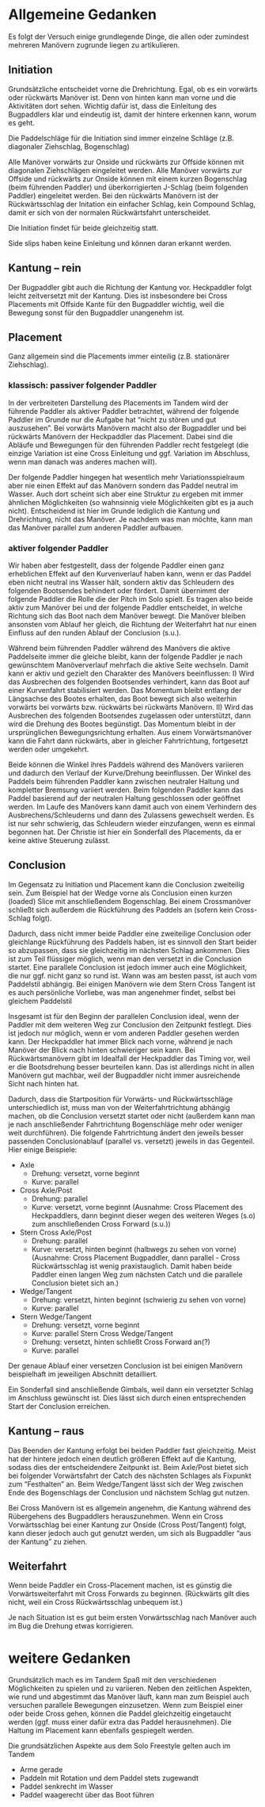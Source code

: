 # Allgemeine Gedanken {.unnumbered}

Es folgt der Versuch einige grundlegende Dinge, die allen oder zumindest mehreren Manövern zugrunde liegen zu artikulieren.

## Initiation

Grundsätzliche entscheidet vorne die Drehrichtung. Egal, ob es ein vorwärts oder rückwärts Manöver ist. Denn von hinten kann man vorne und die Aktivitäten dort sehen. Wichtig dafür ist, dass die Einleitung des Bugpaddlers klar und eindeutig ist, damit der hintere erkennen kann, worum es geht.

Die Paddelschläge für die Initiation sind immer einzelne Schläge (z.B. diagonaler Ziehschlag, Bogenschlag)

Alle Manöver vorwärts zur Onside und rückwärts zur Offside können mit diagonalen Ziehschlägen eingeleitet werden.
Alle Manöver vorwärts zur Offside und rückwärts zur Onside können mit einem kurzen Bogenschlag (beim führenden Paddler) und überkorrigierten J-Schlag (beim folgenden Paddler) eingeleitet werden.  Bei den rückwärts Manövern ist der Rückwärtsschlag der Initation ein einfacher Schlag, kein Compound Schlag, damit er sich von der normalen Rückwärtsfahrt unterscheidet.

Die Initiation findet für beide gleichzeitig statt.

Side slips haben keine Einleitung und können daran erkannt werden.

<!-- - Der Bugpaddler entscheidet die Drehrichtung. -->
<!-- - Initiation findet gleichzeitig statt. -->
<!-- - Alle Manöver vorwärts zur Onside und rückwärts zur Offside können mit diagonalen Ziehschlägen eingeleitet werden. -->
<!-- - Alle Manöver vorwärts zur Offside und rückwärts zur Onside können mit einem kurzen Bogenschlag (beim führenden Paddler) und überkorrigierten J-Schlag (beim folgenden Paddler) eingeleitet werden.  -->
<!-- - wichtig, dass die Einleitung des Bugpaddlers klar ist, damit der hintere erkennen kann, worum es geht -->
<!-- - Side slips haben keine Einleitung und können daran erkannt werden. -->
<!-- - Aus Side slips kann man aber auch wunderbar direkt in Manöver übergehen. Wann in welche Richtung weggedreht wird, ist dann ein wenig Gefühlssache, die Kantung sollte in dem Fall dann aber nicht gewechselt werden, sondern nur verstärkt werden, sonst entsteht zu viel Unruhe. -->
<!-- - Die Paddelschläge für die Initiation sind immer einzelne Schläge (z.B. diagonaler Ziehschlag, Bogenschlag) -->

## Kantung -- rein

Der Bugpaddler gibt auch die Richtung der Kantung vor. Heckpaddler folgt leicht zeitversetzt mit der Kantung. Dies ist insbesondere bei Cross Placements mit Offside Kante für den Bugpaddler wichtig, weil die Bewegung sonst für den Bugpaddler unangenehm ist.


## Placement

Ganz allgemein sind die Placements immer einteilig (z.B. stationärer Ziehschlag).
<!-- - Placement = immer einteilig (z.B. stationärer Ziehschlag) -->

### klassisch: passiver folgender Paddler

In der verbreiteten Darstellung des Placements im Tandem wird der führende Paddler als aktiver Paddler betrachtet, während der folgende Paddler im Grunde nur die Aufgabe hat "nicht zu stören und gut auszusehen". Bei vorwärts Manövern macht also der Bugpaddler und bei rückwärts Manövern der Heckpaddler das Placement. Dabei sind die Abläufe und Bewegungen für den führenden Paddler recht festgelegt  (die einzige Variation ist eine Cross Einleitung und ggf. Variation im Abschluss, wenn man danach was anderes machen will). 

Der folgende Paddler hingegen hat wesentlich mehr Variationsspielraum aber nie einen Effekt auf das Manövern sondern das Paddel neutral im Wasser. Auch dort scheint sich aber eine Struktur zu ergeben mit immer ähnlichen Möglichkeiten (so wahnsinnig viele Möglichkeiten gibt es ja auch nicht). Entscheidend ist hier im Grunde lediglich die Kantung und Drehrichtung, nicht das Manöver. Je nachdem was man möchte, kann man das Manöver parallel zum anderen Paddler aufbauen.

<!-- klassisch: -->

<!-- - vorwärts: Bugpaddler macht Placement -->
<!-- - rückwärts: Heckpaddler macht Placement -->
<!-- - für den führenden Paddler sind Bewegungen festgelegt (die einzige Variation ist eine Cross Einleitung und ggf. Variation im Abschluss, wenn man danach was anderes machen will), der andere hat wesentlich mehr Variationsspielraum. Auch dort scheint sich aber eine Struktur zu ergeben mit immer ähnlichen Möglichkeiten (so wahnsinnig viele Möglichkeiten gibt es ja auch nicht). Entscheidend ist hier im Grunde lediglich die Kantung und Drehrichtung, nicht das Manöver. Je nachdem was man möchte, kann man das Manöver parallel zum anderen Paddler aufbauen. -->

### aktiver folgender Paddler

Wir haben aber festgestellt, dass der folgende Paddler einen ganz erheblichen Effekt auf den Kurvenverlauf haben kann, wenn er das Paddel eben nicht neutral ins Wasser hält, sondern aktiv das Schleudern des folgenden Bootsendes behindert oder fördert. Damit übernimmt der folgende Paddler die Rolle die der Pitch im Solo spielt. Es tragen also beide aktiv zum Manöver bei und der folgende Paddler entscheidet, in welche Richtung sich das Boot nach dem Manöver bewegt. Die Manöver bleiben ansonsten vom Ablauf her gleich, die Richtung der Weiterfahrt hat nur einen Einfluss auf den runden Ablauf der Conclusion (s.u.).

Während beim führenden Paddler während des Manövers die aktive Paddelseite immer die gleiche bleibt, kann der folgende Paddler je nach gewünschtem Manöververlauf mehrfach die aktive Seite wechseln. Damit kann er aktiv und gezielt den Charakter des Manövers beeinflussen: 
I) Wird das Ausbrechen des folgenden Bootsendes verhindert, kann das Boot auf einer Kurvenfahrt stabilisiert werden. Das Momentum bleibt entlang der Längsachse des Bootes erhalten, das Boot bewegt sich also weiterhin vorwärts bei vorwärts bzw. rückwärts bei rückwärts Manövern.
II) Wird das Ausbrechen des folgenden Bootsendes zugelassen oder unterstützt, dann wird die Drehung des Bootes begünstigt. Das Momentum bleibt in der ursprünglichen Bewegungsrichtung erhalten. Aus einem Vorwärtsmanöver kann die Fahrt dann rückwärts, aber in gleicher Fahrtrichtung, fortgesetzt werden oder umgekehrt.

Beide können die Winkel ihres Paddels während des Manövers variieren und dadurch den Verlauf der Kurve/Drehung beeinflussen.
Der Winkel des Paddels beim führenden Paddler kann zwischen neutraler Haltung und kompletter Bremsung variiert werden.
Beim folgenden Paddler kann das Paddel basierend auf der neutralen Haltung geschlossen oder geöffnet werden. Im Laufe des Manövers kann damit auch von einem Verhindern des Ausbrechens/Schleuderns und dann des Zulassens gewechselt werden. Es ist nur sehr schwierig, das Schleudern wieder einzufangen, wenn es einmal begonnen hat. Der Christie ist hier ein Sonderfall des Placements, da er keine aktive Steuerung zulässt.



<!-- Erweiterung:  -->

<!-- - Die Placements beider Paddler: -->
<!--   - führender Paddler -->
<!--     - Die aktive Paddelseite bleibt während des Placements die gleiche -->
<!--     - Der Winkel kann zwischen neutraler Haltung und kompletter Bremsung variiert werden. -->
<!--   - folgender Paddler -->
<!--     - Die aktive Paddelseite ist variabel. Je nach gewünschtem Manöververlauf kann die aktive Seite mehrfach wechseln.  -->
<!--     - Beeinflusst damit entscheidend den Charakter des Manövers: -->
<!--       - Kann das Ausbrechen des folgenden Bootsendes verhinden und das Boot auf seiner Kurvenfahrt stabilisieren (mit einem Christie nicht möglich). Das Momentum bleibt entlang der Längsachse des Bootes erhalten. -->
<!--       - Kann das Ausbrechen des folgenden Bootsendes zulassen oder unterstützen und damit eine Drehung des Bootes begünstigen. Aus einem Vorwärtsmanöver kann die Fahrt dann rückwärts, aber in gleicher Fahrtrichtung, fortgesetzt werden oder umgekehrt. Das Momentum bleibt in der ursprünglichen Bewegungsrichtung erhalten.  -->
<!-- - beide können die Kraft variieren und dadurch den Verlauf der Kurve/Drehung beeinflussen -->
<!-- - im Grunde entscheidet aber der folgende Paddler damit, in welche Richtung es nach dem Manöver weiter geht. -->
      
<!-- - darauf aufbauend kann der folgende Paddler im Grunde auch das Placement machen und der führende Paddler die Kurve steuern -->
<!-- Auch hier finde ich die Denkweise nicht logisch. Ich sehe es so, dass beide ein Placement machen -->
<!--   - beim stern axle/post vom Bugpaddler gefahren, hätte der dann zum Beispiel Kraft innen auf dem Paddel und das Paddel in Fahrtrichtung vom Boot wegzeigend -->
<!--   - beim stern wedge/tangent hingegen wäre für den Bugpaddler die Kraft außen auf dem Paddel und das Paddel in Fahrtrichtung zum Boot zeigend -->




## Conclusion

Im Gegensatz zu Initiation und Placement kann die Conclusion zweiteilig sein. Zum Beispiel hat der Wedge vorne als Conclusion einen kurzen (loaded) Slice mit anschließendem Bogenschlag. Bei einem Crossmanöver schließt sich außerdem die Rückführung des Paddels an (sofern kein Cross-Schlag folgt).

Dadurch, dass nicht immer beide Paddler eine zweiteilige Conclusion oder gleichlange Rückführung des Paddels haben, ist es sinnvoll den Start beider so abzupassen, dass sie gleichzeitig im nächsten Schlag ankommen. Dies ist zum Teil flüssiger möglich, wenn man den versetzt in die Conclusion startet. Eine parallele Conclusion ist jedoch immer auch eine Möglichkeit, die nur ggf. nicht ganz so rund ist. Wann was am besten passt, ist auch vom Paddelstil abhängig. Bei einigen Manövern wie dem Stern Cross Tangent ist es auch persönliche Vorliebe, was man angenehmer findet, selbst bei gleichem Paddelstil

Insgesamt ist für den Beginn der parallelen Conclusion ideal, wenn der Paddler mit dem weiteren Weg zur Conclusion den Zeitpunkt festlegt. Dies ist jedoch nur möglich, wenn er vom anderen Paddler gesehen werden kann. Der Heckpaddler hat immer Blick nach vorne, während je nach Manöver der Blick nach hinten schwieriger sein kann. Bei Rückwärtsmanövern gibt im Idealfall der Heckpaddler das Timing vor, weil er die Bootsdrehung besser beurteilen kann. Das ist allerdings nicht in allen Manövern gut machbar, weil der Bugpaddler nicht immer ausreichende Sicht nach hinten hat.

Dadurch, dass die Startposition für Vorwärts- und Rückwärtsschläge unterschiedlich ist, muss man von der Weiterfahrtrichtung abhängig machen, ob die Conclusion versetzt startet oder nicht (außerdem kann man je nach anschließender Fahrtrichtung Bogenschläge mehr oder weniger weit durchführen). Die folgende Fahrtrichtung ändert den jeweils besser passenden Conclusionablauf (parallel vs. versetzt) jeweils in das Gegenteil. Hier einige Beispiele:

- Axle
  - Drehung: versetzt, vorne beginnt
  - Kurve: parallel
- Cross Axle/Post
  - Drehung: parallel
  - Kurve: versetzt, vorne beginnt (Ausnahme: Cross Placement des Heckpaddlers, dann beginnt dieser wegen des weiteren Weges (s.o) zum anschließenden Cross Forward (s.u.))
- Stern Cross Axle/Post
  - Drehung: parallel
  - Kurve: versetzt, hinten beginnt (halbwegs zu sehen von vorne) (Ausnahme: Cross Placement Bugpaddler, dann parallel - Cross Rückwärtsschlag ist wenig praxistauglich. Damit haben beide Paddler einen langen Weg zum nächsten Catch und die parallele Conclusion bietet sich an.)
- Wedge/Tangent
  - Drehung: versetzt, hinten beginnt (schwierig zu sehen von vorne)
  - Kurve: parallel
- Stern Wedge/Tangent
  - Drehung: versetzt, vorne beginnt
  - Kurve: parallel
Stern Cross Wedge/Tangent
  - Drehung: versetzt, hinten schließt Cross Forward an(?)
  - Kurve: parallel
  
Der genaue Ablauf einer versetzen Conclusion ist bei einigen Manövern beispielhaft im jeweiligen Abschnitt detailliert.

Ein Sonderfall sind anschließende Gimbals, weil dann ein versetzter Schlag im Anschluss gewünscht ist. Dies lässt sich durch einen entsprechenden Start der Conclusion erreichen.


<!-- - kann zweiteilig sein (z.B. ein Loaded Slice gefolgt von einem Bogenschlag) -->
<!-- - Der Paddler mit dem weiteren Weg zur Conclusion bestimmt den Beginn, es sei denn er kann vom anderen Paddler nicht gesehen werden. -->
<!-- - Bei Rückwärtsmanövern gibt im Idealfall der Heckpaddler das Timing vor, weil er die Bootsdrehung besser beurteilen kann. Das ist allerdings nicht in allen Manövern gut machbar, weil der Bugpaddler nicht immer ausreichende Sicht nach hinten hat. -->
<!-- - je nach anschließender Fahrtrichtung ist es sinnvoll Bogenschläge mehr oder weniger weit durchzuführen -->
<!-- - Eine versetzte Conclusion ergibt Sinn, wenn der Weg von der Conclusion zum nächsten Schlag für beide unterschiedlich lang ist, der nächste Schlag aber zeitgleich gemacht werden soll -->

<!-- - Eine versetzte Conclusion ergibt häufig einen runderen Ablauf, aber eine parallel ausgeführte Conclusion funktioniert ebenfalls -->
  <!-- - bei einigen Manövern wie dem Stern Cross Tangent ist es auch etwas persönliche Vorliebe, was man angenehmer findet -->
<!-- - ob parallele oder versetzte Conclusion ist abhängig davon, ob es hinterher vorwärts oder rückwärts weiter geht (ändert jeweils genau in das Gegenteil) -->
<!-- - Axle, Drehung: versetzt, vorne beginnt -->
<!-- - Axle, Kurve: parallel -->
<!-- - Cross Axle und Cross Post haben eine versetzte Conclusion bei einer Kurvenfahrt -->
<!--   - Der Bugpaddler beginnt die Conclusion -->
<!--   - Ausnahme: Macht der Heckpaddler ein Cross-Placement beginnt er die Conclusion (weiterer Weg, s.o.) (Cross Forward schließt sich an, s.u. Weiterfahrt). -->
<!-- - Cross Axle und Cross Post, Drehung: parallele Conclusion -->
<!-- - Stern Cross Axle und Stern Cross Post haben eine versetzte Conclusion bei einer Kurvenfahrt -->
<!--   - Der Heckpaddler beginnt die Conclusion (kann vom Bugpaddler halbwegs gesehen werden) -->
<!--   - Ausnahme: Macht der Bugpaddler ein Cross Placement, wird die Conclusion parallel ausgeführt. Ein Cross Rückwärtsschlag ist wenig praxistauglich. Damit haben beide Paddler einen langen Weg zum nächsten Catch und die parallele Conclusion bietet sich an. -->
<!-- - Stern Cross Axle und Stern Cross Post, Drehung: parallele Conclusion -->
<!-- - Wedge, Drehung: versetzt, hinten beginnt (schwierig zu sehen von vorne) -->
<!-- - Wedge, Kurve: parallel -->
<!-- - Stern Wedge, Drehung: versetzt, vorne beginnt -->
<!-- - Stern Wedge, Kurve: parallel -->
<!-- - Stern Cross Tangent/Wedge, Drehung: versetzt -->
<!-- - Stern Cross Tangent/Wedge, Kurve: parallel, hinten schließt Cross Forward an -->


## Kantung -- raus

Das Beenden der Kantung erfolgt bei beiden Paddler fast gleichzeitig. Meist hat der hintere jedoch einen deutlich größeren Effekt auf die Kantung, sodass dies der entscheidendere Zeitpunkt ist. Beim Axle/Post bietet sich bei folgender Vorwärtsfahrt der Catch des nächsten Schlages als Fixpunkt zum "Festhalten" an. Beim Wedge/Tangent lässt sich der Weg zwischen Ende des Bogenschlags der Conclusion und nächstem Schlag gut nutzen.

Bei Cross Manövern ist es allgemein angenehm, die Kantung während des Rübergehens des Bugpaddlers herauszunehmen. Wenn ein Cross Vorwärtsschlag bei einer Kantung zur Onside (Cross Post/Tangent) folgt, kann dieser jedoch auch gut genutzt werden, um sich als Bugpaddler "aus der Kantung" zu ziehen.

<!-- - Timing der Kantung  -->
<!--   - beide Paddler (fast) zeitgleich -->
<!--   - Axle/Post beim nächsten Catch -->
<!--   - Wedge/Tangent Weg zum Vorwärtsschlag -->
<!-- - Bei Cross Manövern beim Rübergehen des Bugpaddlers die Kantung rausnehmen  -->
<!--   - außer Cross Forward mit Kantung zur Onside -->
<!--     - Cross Post + Cross Tangent: Catch des Cross Forward Strokes -->
<!--     - Cross Axle + Cross Wedge: beim Rübergehen -->

## Weiterfahrt

Wenn beide Paddler ein Cross-Placement machen, ist es günstig die Vorwärtsweiterfahrt mit Cross Forwards zu beginnen. (Rückwärts gilt dies nicht, weil ein Cross Rückwärtsschlag unbequem ist.)

Je nach Situation ist es gut beim ersten Vorwärtsschlag nach Manöver auch im Bug die Drehung etwas korrigieren.

<!-- - Wenn beide Paddler ein Cross-Placement machen, ist es günstig die Vorwärtsweiterfahrt mit Cross Forwards zu beginnen. (Rückwärts gilt dies nicht, weil ein Cross Rückwärtsschlag unbequem ist.) -->
<!-- - Ggf. beim ersten Vorwärtsschlag nach Manöver auch im Bug die Drehung etwas korrigieren. -->

# weitere Gedanken

Grundsätzlich mach es im Tandem Spaß mit den verschiedenen Möglichkeiten zu spielen und zu variieren. Neben den zeitlichen Aspekten, wie rund und abgestimmt das Manöver läuft, kann man zum Beispiel auch versuchen parallele Bewegungen einzusetzen. Wenn zum Beispiel einer oder beide Cross gehen, können die Paddel gleichzeitig eingetaucht werden (ggf. muss einer dafür extra das Paddel herausnehmen). Die Haltung im Placement kann ebenfalls gespiegelt werden.

Die grundsätzlichen Aspekte aus dem Solo Freestyle gelten auch im Tandem

- Arme gerade
- Paddeln mit Rotation und dem Paddel stets zugewandt
- Paddel senkrecht im Wasser
- Paddel waagerecht über das Boot führen

<!-- - versuchen mit parallelen Bewegungen zu spielen -->
<!-- - bei cross (für einen oder beide) -->
<!--    - Paddel gleichzeitig eintauchen -->
<!--    - Paddel waagerecht über das Boot führen -->
<!-- - wie immer -->
<!--    - Arme gerade -->
<!--    - Paddel senkrecht -->
<!--    - Rotation -->
